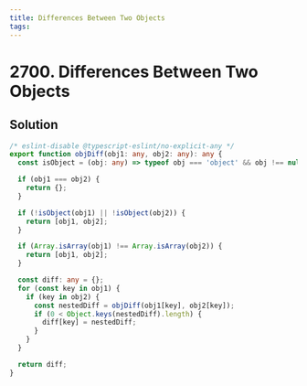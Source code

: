 ```yaml
---
title: Differences Between Two Objects
tags:
---
```


# 2700. Differences Between Two Objects

<Badges>
<LevelBadge level="medium" />

</Badges>

## Solution

```typescript filename="solution.ts" copy
/* eslint-disable @typescript-eslint/no-explicit-any */
export function objDiff(obj1: any, obj2: any): any {
  const isObject = (obj: any) => typeof obj === 'object' && obj !== null;

  if (obj1 === obj2) {
    return {};
  }

  if (!isObject(obj1) || !isObject(obj2)) {
    return [obj1, obj2];
  }

  if (Array.isArray(obj1) !== Array.isArray(obj2)) {
    return [obj1, obj2];
  }

  const diff: any = {};
  for (const key in obj1) {
    if (key in obj2) {
      const nestedDiff = objDiff(obj1[key], obj2[key]);
      if (0 < Object.keys(nestedDiff).length) {
        diff[key] = nestedDiff;
      }
    }
  }

  return diff;
}
```

<ProblemLink
  codingSite="leetcode"
  href="https://leetcode.com/problems/differences-between-two-objects"
  title="Differences Between Two Objects"
/>
